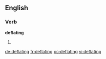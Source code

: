 ==English==

===Verb===
'''deflating'''

# {{present participle of|deflate}}

[[de:deflating]]
[[fr:deflating]]
[[oc:deflating]]
[[vi:deflating]]
